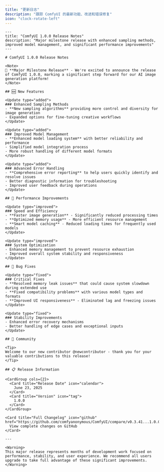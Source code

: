 ```yaml
---
title: "更新日志"
description: "跟踪 ComfyUI 的最新功能、改进和错误修复"
icon: "clock-rotate-left"
---
```


<Update label="1.0.0" description="2025年6月23日">

```mdx
---
title: "ComfyUI 1.0.0 Release Notes"
description: "Major milestone release with enhanced sampling methods, improved model management, and significant performance improvements"
---

# ComfyUI 1.0.0 Release Notes

<Note>
🎉 **Major Milestone Release** - We're excited to announce the release of ComfyUI 1.0.0, marking a significant step forward for our AI image generation platform!
</Note>

## 🆕 New Features

<Update type="added">
### Enhanced Sampling Methods
- **New sampling algorithms** providing more control and diversity for image generation
- Expanded options for fine-tuning creative workflows
</Update>

<Update type="added">
### Improved Model Management
- **Enhanced model loading system** with better reliability and performance
- Simplified model integration process
- More robust handling of different model formats
</Update>

<Update type="added">
### Advanced Error Handling
- **Comprehensive error reporting** to help users quickly identify and resolve issues
- Better diagnostic information for troubleshooting
- Improved user feedback during operations
</Update>

## 🚀 Performance Improvements

<Update type="improved">
### Speed and Efficiency
- **Faster image generation** - Significantly reduced processing times
- **Optimized memory usage** - More efficient resource management
- **Smart model caching** - Reduced loading times for frequently used models
</Update>

<Update type="improved">
### System Optimization
- Enhanced memory management to prevent resource exhaustion
- Improved overall system stability and responsiveness
</Update>

## 🐛 Bug Fixes

<Update type="fixed">
### Critical Fixes
- **Resolved memory leak issues** that could cause system slowdown during extended use
- **Fixed compatibility problems** with various model types and formats
- **Improved UI responsiveness** - Eliminated lag and freezing issues
</Update>

<Update type="fixed">
### Stability Improvements
- Enhanced error recovery mechanisms
- Better handling of edge cases and exceptional inputs
</Update>

## 🙏 Community

<Tip>
Welcome to our new contributor @newcontributor - thank you for your valuable contributions to this release!
</Tip>

## 📋 Release Information

<CardGroup cols={2}>
  <Card title="Release Date" icon="calendar">
    June 23, 2025
  </Card>
  <Card title="Version" icon="tag">
    1.0.0
  </Card>
</CardGroup>

<Card title="Full Changelog" icon="github" href="https://github.com/comfyanonymous/ComfyUI/compare/v0.3.41...1.0.0">
  View complete changes on GitHub
</Card>

---

<Warning>
This major release represents months of development work focused on performance, stability, and user experience. We recommend all users upgrade to take full advantage of these significant improvements.
</Warning>
```

</Update>

